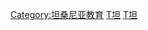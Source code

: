 {{Commonscat|Universities and colleges in Tanzania}}

[[Category:坦桑尼亚教育|Category:坦桑尼亚教育]]
[[Category:各國大學|T坦]]
[[Category:非洲大學|T坦]]